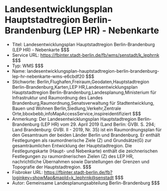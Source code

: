 # Landesentwicklungsplan Hauptstadtregion Berlin-Brandenburg (LEP HR) - Nebenkarte
- Titel: Landesentwicklungsplan Hauptstadtregion Berlin-Brandenburg (LEP HR) - Nebenkarte $$$
- Service URL: https://fbinter.stadt-berlin.de/fb/wms/senstadt/k_lephrnk $$$
- Typ: WMS $$$
- Name: landesentwicklungsplan-hauptstadtregion-berlin-brandenburg-lep-hr-nebenkarte-wms-e6cbdf20 $$$
- Stichworte: Berlin,Flughafen,Freiraum,Geodaten,Hauptstadtregion Berlin-Brandenburg,Karten,LEP HR,Landesentwicklungsplan Hauptstadtregion Berlin-Brandenburg,Landesplanung,Ministerium für Infrastruktur und Raumordnung des Landes Brandenburg,Raumordnung,Senatsverwaltung für Stadtentwicklung, Bauen und Wohnen Berlin,Siedlung,Verkehr,Zentrale Orte,bboxbebb,infoMapAccessService,inspireidentifiziert $$$
- Anmerkung: Der Landesentwicklungsplan Hauptstadtregion Berlin-Brandenburg (LEP HR) vom 29. April 2019 
(Land Berlin: GVBl. S. 294; Land Brandenburg: GVBl. II - 2019, Nr. 35) 
ist ein Raumordnungsplan für den Gesamtraum der beiden Länder Berlin und Brandenburg. 
Er enthält Festlegungen als raumordnerische Ziele (Z) und Grundsätze(G) zur gesamträumlichen Entwicklung der Hauptstadtregion. 
Die Festlegungskarte (Haupt- und Nebenkarte) enthält die zeichnerischen Festlegungen zu raumordnerischen Zielen (Z) 
des LEP HR, nachrichtliche Übernahmen sowie Darstellungen der Grenzen und Topografie der Hauptstadtregion. $$$
- Fisbroker URL: https://fbinter.stadt-berlin.de/fb?loginkey=showMap&mapId=k_lephrnk@senstadt $$$
- Autor: Gemeinsame Landesplanungsabteilung Berlin-Brandenburg $$$
